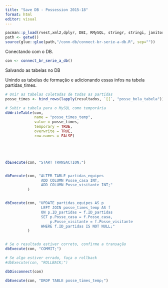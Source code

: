 ```yaml
---
title: "Save DB - Possession 2015-18"
format: html
editor: visual
---
```


```r
pacman::p_load(rvest,xml2,dplyr, DBI, RMySQL, stringr, stringi, janitor, tidyr)
path <- getwd()
source(glue::glue(path,"/conn-db/connect-br-serie-a-db.R", sep=""))
```

Conectando com o DB.

```r
con <- connect_br_serie_a_db()
```

Salvando as tabelas no DB

Unindo as tabelas de formação e adicionando essas infos na tabela partidas_times.

```r
# Unir as tabelas coletadas de todas as partidas
posse_times <- bind_rows(lapply(resultados, `[[`, "posse_bola_tabela"))
```

```r
# Subir a tabela para o MySQL como temporária
dbWriteTable(con,
             name = "posse_times_temp",
             value = posse_times,
             temporary = TRUE, 
             overwrite = TRUE, 
             row.names = FALSE)





dbExecute(con, "START TRANSACTION;")


dbExecute(con, "ALTER TABLE partidas_equipes 
                ADD COLUMN Posse_casa INT,
                ADD COLUMN Posse_visitante INT;"
          )


dbExecute(con, "UPDATE partidas_equipes AS p
                LEFT JOIN posse_times_temp AS f
                ON p.ID_partidas = f.ID_partidas
                SET p.Posse_casa = f.Posse_casa,
                    p.Posse_visitante = f.Posse_visitante
                WHERE f.ID_partidas IS NOT NULL;"
          )


# Se o resultado estiver correto, confirme a transação
dbExecute(con, "COMMIT;")

# Se algo estiver errado, faça o rollback
#dbExecute(con, "ROLLBACK;")

dbDisconnect(con)
```

```r
dbExecute(con, "DROP TABLE posse_times_temp;")
```
